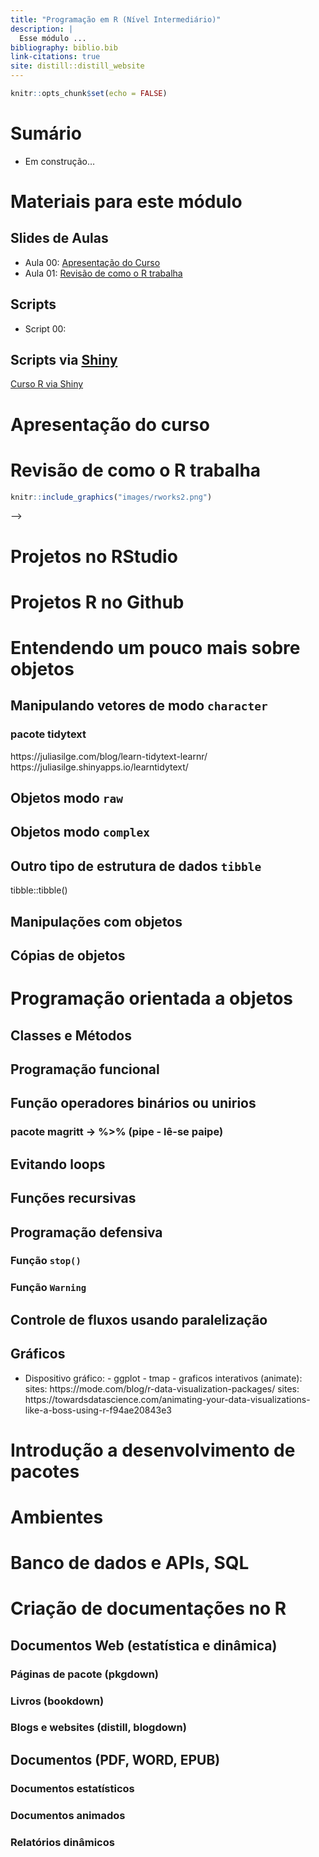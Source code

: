 ```yaml
---
title: "Programação em R (Nível Intermediário)"
description: |
  Esse módulo ...
bibliography: biblio.bib
link-citations: true
site: distill::distill_website
---
```


```r
knitr::opts_chunk$set(echo = FALSE)
```

# Sumário 

- Em construção...

##

# <i class="fas fa-folder-open"></i> Materiais para este módulo {#materiais}


## Slides de Aulas {#slidesaulas}

 - Aula 00: [Apresentação do Curso](aulas/aula00.html)
 - Aula 01: [Revisão de como o R trabalha]()

## Scripts {#scripts}
 - Script 00: 


## Scripts via  [Shiny](https://shiny.rstudio.com/) {#shiny}

[Curso R via Shiny](https://bendeivide.shinyapps.io/Curso-R/)

# <i class="fas fa-book"></i> Apresentação do curso {#apresentacao}

# Revisão de como o R trabalha

```r
knitr::include_graphics("images/rworks2.png")
```

<!-- 
Caracterizar melhor a linguagem R 

- Linguagem interpretada
- Escopo Léxico
- Programação Funcional
- Programação Metaparadigma
- Programação dinâmica:
Retirado do livro: hand-On Programming with R

Em algumas linguagens, como C, Java e FORTRAN, você precisa compilar seu código legível por humanos em código legível por máquina (geralmente 1s e 0s) antes de executá-lo. Se você já programou nessa linguagem antes, pode estar se perguntando se precisa compilar seu código R antes de usá-lo. A resposta é não. R é uma linguagem de programação dinâmica, o que significa que R interpreta automaticamente seu código conforme você o executa.

-->

<!--
Introdução aos objetos:
  - Atômicos: objetos que não podem se conter
  - Recursivos: Objetos que podem conter objetos de mesmo tipo
  - Ver a função is.atomic() ou is.recursive()
<!-- require(stats) -->

<!-- is.a.r <- function(x) c(is.atomic(x), is.recursive(x)) -->

<!-- is.a.r(c(a = 1, b = 3)) # TRUE FALSE -->
<!-- is.a.r(list())          # FALSE TRUE - a list is a list -->
<!-- is.a.r(list(2))         # FALSE TRUE -->
<!-- is.a.r(lm)              # FALSE TRUE -->
<!-- is.a.r(y ~ x)           # FALSE TRUE -->
<!-- is.a.r(expression(x+1)) # FALSE TRUE -->
<!-- is.a.r(quote(exp))      # FALSE FALSE -->
-->


<!--
- Aprofundar e detalhar a parte de objetos de modo geral, não restringindo apenas aos vetores
- Nos vetores de modo caractere, trabalhar bem sua utilização; ver o material da ecologia da USP
-->

<!-- Usar o manual https://cran.r-project.org/doc/manuals/r-release/R-lang.html para seguir a todos os tipos de objetos -->



<!-- # Objetos -->

<!-- ## Quadro de dados -->

<!-- - data.frames() -->
<!-- - tibble::tibble() -->


<!-- Funções -->

<!-- Os objetos de modo `function`, isto é, uma função, são objetos de primeira classe porque se comportam como qualquer outra estrutura de dados na linguagem `r rlink`, como atribuir nomes associados a esses objetos, passá-los como argumentos para outras funções, inserir dentro de funções, e até mesmo retorná-lo como resultado de funções. Vejamos, -->

<!-- apresentar formas de se criar operadores binários especiais -->


<!-- - Olhar escopo de variaveis seção 3.5: -->
<!-- https://cran.r-project.org/doc/manuals/R-lang.html#Global-environment -->

<!-- https://cran.r-project.org/doc/manuals/R-lang.html#Function-objects -->

<!-- Falar sobre controle de fluxos usando paralelização -->
<!-- - iterators -->
<!-- - foreach -->
<!-- - MonteCarlo -->

<!-- Ref: R in a nutshel, -->

<!-- ### Evitando loops -->

<!-- ### Funções recursivas -->


# Projetos no RStudio

# Projetos R no Github

# Entendendo um pouco mais sobre objetos

## Manipulando vetores de modo `character`

### pacote tidytext
https://juliasilge.com/blog/learn-tidytext-learnr/
https://juliasilge.shinyapps.io/learntidytext/

## Objetos modo `raw`

## Objetos modo `complex`

## Outro tipo de estrutura de dados `tibble`
tibble::tibble()

## Manipulações com objetos

## Cópias de objetos

# Programação orientada a objetos

## Classes e Métodos

## Programação funcional

## Função operadores binários ou unirios

### pacote magritt -> %>% (pipe - lê-se paipe)


## Evitando loops

## Funções recursivas

## Programação defensiva

### Função `stop()`
### Função `Warning`

## Controle de fluxos usando paralelização
<!-- - iterators -->
<!-- - foreach -->

## Gráficos

 - Dispositivo gráfico:
        - ggplot
        - tmap
        - graficos interativos (animate): 
           sites: https://mode.com/blog/r-data-visualization-packages/
           sites: https://towardsdatascience.com/animating-your-data-visualizations-like-a-boss-using-r-f94ae20843e3

# Introdução a desenvolvimento de pacotes

# Ambientes

# Banco de dados e APIs, SQL

# Criação de documentações no R

## Documentos Web (estatística e dinâmica)

### Páginas de pacote (pkgdown)

### Livros (bookdown)

### Blogs e websites (distill, blogdown)

## Documentos (PDF, WORD, EPUB)

### Documentos estatísticos 

### Documentos animados

### Relatórios dinâmicos








